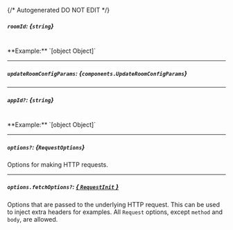 {/* Autogenerated DO NOT EDIT  */}

##### `roomId`: *{`string`}*
<br/>
**Example:** `[object Object]`

---
##### `updateRoomConfigParams`: *{`components.UpdateRoomConfigParams`}*
<Collapsible openLabel={Labels.showProperties} closeLabel={Labels.hideProperties}>
    <UpdateRoomConfigParams/>
</Collapsible>

---
##### `appId?`: *{`string`}*
<br/>
**Example:** `[object Object]`

---
##### `options?`: *{`RequestOptions`}*
Options for making HTTP requests.

---
##### `options.fetchOptions?`: [*{ `RequestInit` }*](https://developer.mozilla.org/en-US/docs/Web/API/Request/Request#options)
Options that are passed to the underlying HTTP request. This can be used to inject extra headers for examples. All `Request` options, except `method` and `body`, are allowed.


